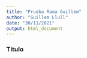 ```yaml
---
title: "Prueba Rama Guillem"
author: "Guillem Llull"
date: "30/11/2021"
output: html_document
---
```

### Título